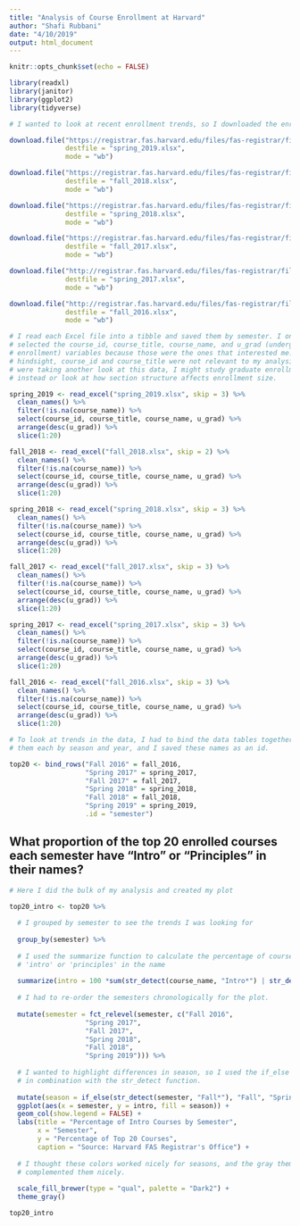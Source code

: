 ```yaml
---
title: "Analysis of Course Enrollment at Harvard"
author: "Shafi Rubbani"
date: "4/10/2019"
output: html_document
---
```


```r
knitr::opts_chunk$set(echo = FALSE)

library(readxl)
library(janitor)
library(ggplot2)
library(tidyverse)
```

```r
# I wanted to look at recent enrollment trends, so I downloaded the enrollment data for the past 6 semesters from the Registrar's Office website.

download.file("https://registrar.fas.harvard.edu/files/fas-registrar/files/class_enrollment_summary_by_term_3.22.19.xlsx",
              destfile = "spring_2019.xlsx",
              mode = "wb")

download.file("https://registrar.fas.harvard.edu/files/fas-registrar/files/class_enrollment_summary_by_term_10.24.18.xlsx",
              destfile = "fall_2018.xlsx",
              mode = "wb")

download.file("https://registrar.fas.harvard.edu/files/fas-registrar/files/class_enrollment_summary_by_term_03.06.18.xlsx",
              destfile = "spring_2018.xlsx",
              mode = "wb")

download.file("https://registrar.fas.harvard.edu/files/fas-registrar/files/class_enrollment_summary_by_term_10.20.17.xlsx",
              destfile = "fall_2017.xlsx",
              mode = "wb")

download.file("http://registrar.fas.harvard.edu/files/fas-registrar/files/class_enrollment_summary_by_term_2017_03_07_final_0.xlsx",
              destfile = "spring_2017.xlsx",
              mode = "wb")

download.file("http://registrar.fas.harvard.edu/files/fas-registrar/files/copy_of_class_enrollment_summary_by_term_10.06.2016.xlsx",
              destfile = "fall_2016.xlsx",
              mode = "wb")

# I read each Excel file into a tibble and saved them by semester. I only
# selected the course_id, course_title, course_name, and u_grad (undergrad
# enrollment) variables because those were the ones that interested me. In
# hindsight, course_id and course_title were not relevant to my analysis. If I
# were taking another look at this data, I might study graduate enrollment
# instead or look at how section structure affects enrollment size.

spring_2019 <- read_excel("spring_2019.xlsx", skip = 3) %>% 
  clean_names() %>% 
  filter(!is.na(course_name)) %>% 
  select(course_id, course_title, course_name, u_grad) %>% 
  arrange(desc(u_grad)) %>% 
  slice(1:20)

fall_2018 <- read_excel("fall_2018.xlsx", skip = 2) %>% 
  clean_names() %>% 
  filter(!is.na(course_name)) %>% 
  select(course_id, course_title, course_name, u_grad) %>% 
  arrange(desc(u_grad)) %>% 
  slice(1:20)

spring_2018 <- read_excel("spring_2018.xlsx", skip = 3) %>% 
  clean_names() %>% 
  filter(!is.na(course_name)) %>% 
  select(course_id, course_title, course_name, u_grad) %>% 
  arrange(desc(u_grad)) %>% 
  slice(1:20)

fall_2017 <- read_excel("fall_2017.xlsx", skip = 3) %>% 
  clean_names() %>% 
  filter(!is.na(course_name)) %>% 
  select(course_id, course_title, course_name, u_grad) %>% 
  arrange(desc(u_grad)) %>% 
  slice(1:20)

spring_2017 <- read_excel("spring_2017.xlsx", skip = 3) %>% 
  clean_names() %>% 
  filter(!is.na(course_name)) %>% 
  select(course_id, course_title, course_name, u_grad) %>% 
  arrange(desc(u_grad)) %>% 
  slice(1:20)

fall_2016 <- read_excel("fall_2016.xlsx", skip = 3) %>% 
  clean_names() %>% 
  filter(!is.na(course_name)) %>% 
  select(course_id, course_title, course_name, u_grad) %>% 
  arrange(desc(u_grad)) %>% 
  slice(1:20)
```

```r
# To look at trends in the data, I had to bind the data tables together. I named
# them each by season and year, and I saved these names as an id.

top20 <- bind_rows("Fall 2016" = fall_2016,
                   "Spring 2017" = spring_2017,
                   "Fall 2017" = fall_2017,
                   "Spring 2018" = spring_2018,
                   "Fall 2018" = fall_2018,
                   "Spring 2019" = spring_2019,
                   .id = "semester")
```

## What proportion of the top 20 enrolled courses each semester have "Intro" or "Principles" in their names?

```r
# Here I did the bulk of my analysis and created my plot

top20_intro <- top20 %>% 
  
  # I grouped by semester to see the trends I was looking for
  
  group_by(semester) %>% 
  
  # I used the summarize function to calculate the percentage of courses with
  # 'intro' or 'principles' in the name
  
  summarize(intro = 100 *sum(str_detect(course_name, "Intro*") | str_detect(course_name, "Principles*")) / n()) %>% 
  
  # I had to re-order the semesters chronologically for the plot.
  
  mutate(semester = fct_relevel(semester, c("Fall 2016",
                   "Spring 2017",
                   "Fall 2017",
                   "Spring 2018",
                   "Fall 2018",
                   "Spring 2019"))) %>% 
  
  # I wanted to highlight differences in season, so I used the if_else function
  # in combination with the str_detect function.
  
  mutate(season = if_else(str_detect(semester, "Fall*"), "Fall", "Spring")) %>% 
  ggplot(aes(x = semester, y = intro, fill = season)) +
  geom_col(show.legend = FALSE) +
  labs(title = "Percentage of Intro Courses by Semester",
       x = "Semester",
       y = "Percentage of Top 20 Courses",
       caption = "Source: Harvard FAS Registrar's Office") +
  
  # I thought these colors worked nicely for seasons, and the gray theme
  # complemented them nicely.
  
  scale_fill_brewer(type = "qual", palette = "Dark2") +
  theme_gray()

top20_intro
```

